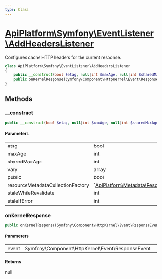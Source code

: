 ```yaml
---
type: Class
---
```


# [ApiPlatform\Symfony\EventListener\AddHeadersListener](/docs/vmain/reference/Symfony/EventListener/AddHeadersListener)

Configures cache HTTP headers for the current response.


```php
class ApiPlatform\Symfony\EventListener\AddHeadersListener
{
    public __construct(bool $etag, null|int $maxAge, null|int $sharedMaxAge, null|array $vary, null|bool $public, null|`<a href="/docs/vmain/reference/Metadata/Resource/Factory/ResourceMetadataCollectionFactoryInterface">ApiPlatform\Metadata\Resource\Factory\ResourceMetadataCollectionFactoryInterface</a>` $resourceMetadataCollectionFactory, null|int $staleWhileRevalidate, null|int $staleIfError)
    public onKernelResponse(Symfony\Component\HttpKernel\Event\ResponseEvent $event): null
}
```
## Methods

### __construct



```php
public __construct(bool $etag, null|int $maxAge, null|int $sharedMaxAge, null|array $vary, null|bool $public, null|`<a href="/docs/vmain/reference/Metadata/Resource/Factory/ResourceMetadataCollectionFactoryInterface">ApiPlatform\Metadata\Resource\Factory\ResourceMetadataCollectionFactoryInterface</a>` $resourceMetadataCollectionFactory, null|int $staleWhileRevalidate, null|int $staleIfError)
```

#### Parameters

<table><tbody>
<tr><td>etag</td><td>bool</td><td></td></tr><tr><td>maxAge</td><td>int</td><td></td></tr><tr><td>sharedMaxAge</td><td>int</td><td></td></tr><tr><td>vary</td><td>array</td><td></td></tr><tr><td>public</td><td>bool</td><td></td></tr><tr><td>resourceMetadataCollectionFactory</td><td>`<a href="/docs/vmain/reference/Metadata/Resource/Factory/ResourceMetadataCollectionFactoryInterface">ApiPlatform\Metadata\Resource\Factory\ResourceMetadataCollectionFactoryInterface</a>`</td><td></td></tr><tr><td>staleWhileRevalidate</td><td>int</td><td></td></tr><tr><td>staleIfError</td><td>int</td><td></td></tr>
</tbody>
</table>

### onKernelResponse



```php
public onKernelResponse(Symfony\Component\HttpKernel\Event\ResponseEvent $event): null
```

#### Parameters

<table><tbody>
<tr><td>event</td><td>Symfony\Component\HttpKernel\Event\ResponseEvent</td><td></td></tr>
</tbody>
</table>

#### Returns

null
